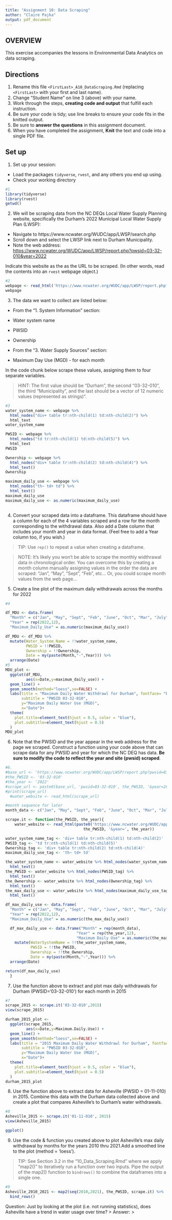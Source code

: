 ```yaml
---
title: "Assignment 10: Data Scraping"
author: "Claire Pajka"
output: pdf_document
---
```


## OVERVIEW

This exercise accompanies the lessons in Environmental Data Analytics on data scraping. 

## Directions
1. Rename this file `<FirstLast>_A10_DataScraping.Rmd` (replacing `<FirstLast>` with your first and last name).
2. Change "Student Name" on line 3 (above) with your name.
3. Work through the steps, **creating code and output** that fulfill each instruction.
4. Be sure your code is tidy; use line breaks to ensure your code fits in the knitted output.
5. Be sure to **answer the questions** in this assignment document.
6. When you have completed the assignment, **Knit** the text and code into a single PDF file.


## Set up 
1. Set up your session:

* Load the packages `tidyverse`, `rvest`, and any others you end up using.
* Check your working directory

```r
#1 
library(tidyverse)
library(rvest)
getwd()
```

2. We will be scraping data from the NC DEQs Local Water Supply Planning website, specifically the Durham's 2022 Municipal Local Water Supply Plan (LWSP): 
 * Navigate to https://www.ncwater.org/WUDC/app/LWSP/search.php
 * Scroll down and select the LWSP link next to Durham Municipality. 
 * Note the web address: <https://www.ncwater.org/WUDC/app/LWSP/report.php?pwsid=03-32-010&year=2022>
 
Indicate this website as the as the URL to be scraped. (In other words, read the contents into an `rvest` webpage object.)

```r
#2 
webpage <- read_html('https://www.ncwater.org/WUDC/app/LWSP/report.php?pwsid=03-32-010&year=2022')
webpage

```

3. The data we want to collect are listed below:

* From the "1. System Information" section:
 * Water system name
 * PWSID
 * Ownership
 
* From the "3. Water Supply Sources" section:
 * Maximum Day Use (MGD) - for each month

In the code chunk below scrape these values, assigning them to four separate variables.

>HINT: The first value should be "Durham", the second "03-32-010", the third "Municipality", and the last should be a vector of 12 numeric values (represented as strings)".

```r
#3 
water_system_name <- webpage %>%
  html_nodes("div+ table tr:nth-child(1) td:nth-child(2)") %>%
  html_text
water_system_name

PWSID <- webpage %>%
  html_nodes("td tr:nth-child(1) td:nth-child(5)") %>%
  html_text
PWSID

Ownership <- webpage %>%
  html_nodes("div+ table tr:nth-child(2) td:nth-child(4)") %>%
  html_text()
Ownership

maximum_daily_use <- webpage %>%
  html_nodes("th~ td+ td") %>%
  html_text()
maximum_daily_use
maximum_daily_use <- as.numeric(maximum_daily_use)
  
```


4. Convert your scraped data into a dataframe. This dataframe should have a column for each of the 4 variables scraped and a row for the month corresponding to the withdrawal data. Also add a Date column that includes your month and year in data format. (Feel free to add a Year column too, if you wish.)

>TIP: Use `rep()` to repeat a value when creating a dataframe.

>NOTE: It's likely you won't be able to scrape the monthly widthrawal data in chronological order. You can overcome this by creating a month column manually assigning values in the order the data are scraped: "Jan", "May", "Sept", "Feb", etc... Or, you could scrape month values from the web page...

5. Create a line plot of the maximum daily withdrawals across the months for 2022

```r
#4 

df_MDU <- data.frame(
  "Month" = c("Jan", "May", "Sept", "Feb", "June", "Oct", "Mar", "July", "Nov", "Apr", "Aug", "Dec"),
  "Year" = rep(2022,12),
  "Maximum_Daily_Use" = as.numeric(maximum_daily_use))

df_MDU <- df_MDU %>% 
  mutate(Water_System_Name = !!water_system_name,
         PWSID = !!PWSID,
         Ownership = !!Ownership,
         Date = my(paste(Month,"-",Year))) %>%
  arrange(Date)
#5 
MDU_plot <- 
  ggplot(df_MDU,
         aes(x=Date,y=maximum_daily_use)) + 
  geom_line() + 
  geom_smooth(method="loess",se=FALSE) +
  labs(title = "Maximum Daily Water Withdrawl for Durham", fontface= "bold",
       subtitle = "PWSID 03-32-010",
       y="Maximum Daily Water Use (MGD)",
       x="Date")+
  theme(
    plot.title=element_text(hjust = 0.5, color = "blue"),
    plot.subtitle=element_text(hjust = 0.5)
  )
MDU_plot
```

6. Note that the PWSID and the year appear in the web address for the page we scraped. Construct a function using your code above that can scrape data for any PWSID and year for which the NC DEQ has data. **Be sure to modify the code to reflect the year and site (pwsid) scraped**.

```r
#6. 
#base_url <- 'https://www.ncwater.org/WUDC/app/LWSP/report.php?pwsid=03-32-010&year=2022'
#the_PWSID <- '03-32-010'
#the_year <- '2022'
#scrape_url <- paste0(base_url, 'pwsid=03-32-010', the_PWSID, '&year=2022', the_year)
#print(scrape_url)
  #water_website <- read_html(scrape_url)

#month sequence for later 
month_data <- c("Jan", "May", "Sept", "Feb", "June", "Oct", "Mar", "July", "Nov", "Apr", "Aug", "Dec")

scrape.it <- function(the_PWSID, the_year){
    water_website <- read_html(paste0('https://www.ncwater.org/WUDC/app/LWSP/report.php?', 'pwsid=',
                                  the_PWSID, '&year=', the_year))

water_system_name_tag <- 'div+ table tr:nth-child(1) td:nth-child(2)'
PWSID_tag <- 'td tr:nth-child(1) td:nth-child(5)'
Ownership_tag <- 'div+ table tr:nth-child(2) td:nth-child(4)'
maximum_daily_use_tag <- 'th~ td+ td'

the_water_system_name <- water_website %>% html_nodes(water_system_name_tag) %>%
  html_text()
the_PWSID <- water_website %>% html_nodes(PWSID_tag) %>%
  html_text()
the_Ownership <- water_website %>% html_nodes(Ownership_tag) %>%
  html_text()
the_max_daily_use <- water_website %>% html_nodes(maximum_daily_use_tag) %>%
  html_text()

df_max_daily_use <- data.frame(
  "Month" = c("Jan", "May", "Sept", "Feb", "June", "Oct", "Mar", "July", "Nov", "Apr", "Aug", "Dec"),
  "Year" = rep(2022,12),
  "Maximum_Daily_Use" = as.numeric(the_max_daily_use))

  df_max_daily_use <- data.frame("Month" = rep(month_data),
                               "Year" = rep(the_year,12),
                               "Maximum Daily Use" = as.numeric(the_max_daily_use)) %>% 
    mutate(WaterSystemName = !!the_water_system_name,
           PWSID = !!the_PWSID,
           Ownership = !!the_Ownership,
           Date = my(paste(Month,"-",Year))) %>%
  arrange(Date)

return(df_max_daily_use)
  }
```

7. Use the function above to extract and plot max daily withdrawals for Durham (PWSID='03-32-010') for each month in 2015

```r
#7 
scrape_2015 <- scrape.it('03-32-010',2015)
view(scrape_2015)

durham_2015_plot <- 
  ggplot(scrape_2015,
         aes(x=Date,y=Maximum.Daily.Use)) + 
  geom_line() + 
  geom_smooth(method="loess",se=FALSE) +
  labs(title = "2015 Maximum Daily Water Withdrawl for Durham", fontface= "bold",
       subtitle = "PWSID 03-32-010",
       y="Maximum Daily Water Use (MGD)",
       x="Date")+
  theme(
    plot.title=element_text(hjust = 0.5, color = "blue"),
    plot.subtitle=element_text(hjust = 0.5)
  )
durham_2015_plot
```

8. Use the function above to extract data for Asheville (PWSID = 01-11-010) in 2015. Combine this data with the Durham data collected above and create a plot that compares Asheville's to Durham's water withdrawals.

```r
#8 
Asheville_2015 <- scrape.it('01-11-010', 2015)
view(Asheville_2015)

ggplot()

```


9. Use the code & function you created above to plot Asheville's max daily withdrawal by months for the years 2010 thru 2021.Add a smoothed line to the plot (method = 'loess').

> TIP: See Section 3.2 in the "10_Data_Scraping.Rmd" where we apply "map2()" to iteratively run a function over two inputs. Pipe the output of the map2() function to `bindrows()` to combine the dataframes into a single one. 

```r
#9 
Asheville_2010_2021 <- map2(seq(2010,2021), the_PWSID, scrape.it) %>%
  bind_rows()

```

Question: Just by looking at the plot (i.e. not running statistics), does Asheville have a trend in water usage over time?
> Answer:
>
